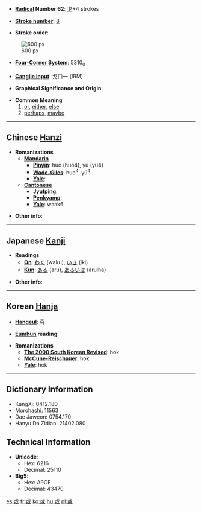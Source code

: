 * '''[[Wiktionary:Chinese radical index| Radical]] Number 62''': [[Wiktionary:Chinese radical index 戈|戈]]+4 strokes

* '''[[Wiktionary:Chinese total strokes index|Stroke number]]''': [[Wiktionary:Chinese total strokes index 8|8]]

* '''Stroke order''': 
[[Image:或-bw.png|thumbnail|center|600 px]]
* '''[[Wiktionary:Chinese four corner index|Four-Corner System]]''': 5310<sub>0</sub>

* '''[[Wiktionary:Chinese Cangjie index|Cangjie input]]''': 戈口一 (IRM)

* '''Graphical Significance and Origin''': 

* '''Common Meaning'''
*#[[or]], [[either]], [[else]]
*# [[perhaps]], [[maybe]]


----

== Chinese [[Hanzi]] ==

* '''Romanizations'''
** '''[[Mandarin]]'''
*** '''[[Pinyin]]''': huò (huo4), yù (yu4)
*** '''[[Wade-Giles]]''': huo<sup>4</sup>, yü<sup>4</sup>
*** '''[[Yale]]''': 
** '''[[Cantonese]]'''
*** '''[[Jyutping]]''':
*** '''[[Penkyamp]]''': 
*** '''[[Yale]]''': waak6

* '''Other info''': 

----

== Japanese [[Kanji]] ==

* '''Readings'''
** '''[[On]]''': [[わく]] (waku), [[いき]] (iki)
** '''[[Kun]]''': [[ある]] (aru), [[あるいは]] (aruiha)

* '''Other info''':  

----

== Korean [[Hanja]] ==

* '''[[Hangeul]]''': 혹

* '''[[Eumhun]] reading''': 

* '''Romanizations'''
** '''[[The 2000 South Korean Revised Romanization|The 2000 South Korean Revised]]''': hok
** '''[[McCune-Reischauer]]''': hok
** '''[[Yale]]''': hok

----

== Dictionary Information ==

* KangXi: 0412.180
* Morohashi: 11563
* Dae Jaweon: 0754.170
* Hanyu Da Zidian: 21402.080

== Technical Information ==

* '''Unicode''':
** Hex: 6216
** Decimal: 25110
* '''Big5''':
** Hex: A9CE
** Decimal: 43470

[[es:或]]
[[fr:或]]
[[ko:或]]
[[hu:或]]
[[pl:或]]